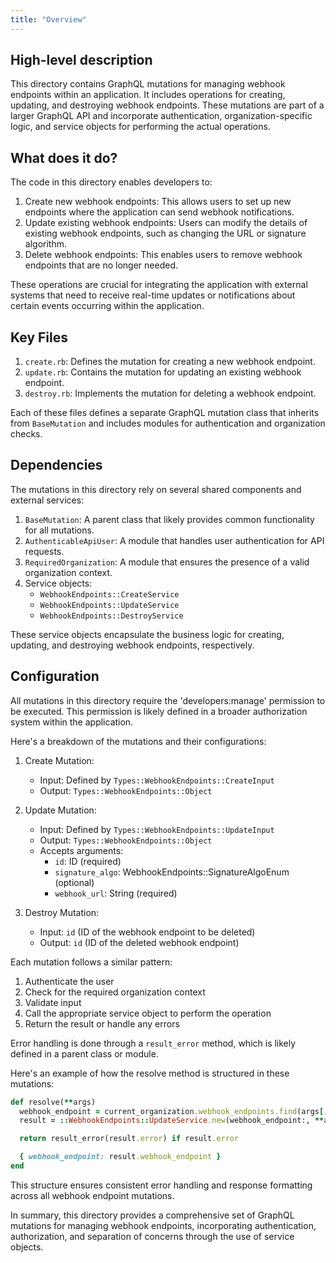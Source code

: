 ```yaml
---
title: "Overview"
---
```


## High-level description
This directory contains GraphQL mutations for managing webhook endpoints within an application. It includes operations for creating, updating, and destroying webhook endpoints. These mutations are part of a larger GraphQL API and incorporate authentication, organization-specific logic, and service objects for performing the actual operations.

## What does it do?
The code in this directory enables developers to:
1. Create new webhook endpoints: This allows users to set up new endpoints where the application can send webhook notifications.
2. Update existing webhook endpoints: Users can modify the details of existing webhook endpoints, such as changing the URL or signature algorithm.
3. Delete webhook endpoints: This enables users to remove webhook endpoints that are no longer needed.

These operations are crucial for integrating the application with external systems that need to receive real-time updates or notifications about certain events occurring within the application.

## Key Files
1. `create.rb`: Defines the mutation for creating a new webhook endpoint.
2. `update.rb`: Contains the mutation for updating an existing webhook endpoint.
3. `destroy.rb`: Implements the mutation for deleting a webhook endpoint.

Each of these files defines a separate GraphQL mutation class that inherits from `BaseMutation` and includes modules for authentication and organization checks.

## Dependencies
The mutations in this directory rely on several shared components and external services:

1. `BaseMutation`: A parent class that likely provides common functionality for all mutations.
2. `AuthenticableApiUser`: A module that handles user authentication for API requests.
3. `RequiredOrganization`: A module that ensures the presence of a valid organization context.
4. Service objects:
   - `WebhookEndpoints::CreateService`
   - `WebhookEndpoints::UpdateService`
   - `WebhookEndpoints::DestroyService`

These service objects encapsulate the business logic for creating, updating, and destroying webhook endpoints, respectively.

## Configuration
All mutations in this directory require the 'developers:manage' permission to be executed. This permission is likely defined in a broader authorization system within the application.

Here's a breakdown of the mutations and their configurations:

1. Create Mutation:
   - Input: Defined by `Types::WebhookEndpoints::CreateInput`
   - Output: `Types::WebhookEndpoints::Object`

2. Update Mutation:
   - Input: Defined by `Types::WebhookEndpoints::UpdateInput`
   - Output: `Types::WebhookEndpoints::Object`
   - Accepts arguments:
     - `id`: ID (required)
     - `signature_algo`: WebhookEndpoints::SignatureAlgoEnum (optional)
     - `webhook_url`: String (required)

3. Destroy Mutation:
   - Input: `id` (ID of the webhook endpoint to be deleted)
   - Output: `id` (ID of the deleted webhook endpoint)

Each mutation follows a similar pattern:
1. Authenticate the user
2. Check for the required organization context
3. Validate input
4. Call the appropriate service object to perform the operation
5. Return the result or handle any errors

Error handling is done through a `result_error` method, which is likely defined in a parent class or module.

Here's an example of how the resolve method is structured in these mutations:

```ruby
def resolve(**args)
  webhook_endpoint = current_organization.webhook_endpoints.find(args[:id])
  result = ::WebhookEndpoints::UpdateService.new(webhook_endpoint:, **args).call

  return result_error(result.error) if result.error

  { webhook_endpoint: result.webhook_endpoint }
end
```

This structure ensures consistent error handling and response formatting across all webhook endpoint mutations.

In summary, this directory provides a comprehensive set of GraphQL mutations for managing webhook endpoints, incorporating authentication, authorization, and separation of concerns through the use of service objects.